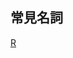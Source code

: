 {{CGroupH|name=Railway|desc=铁路}}<noinclude>[[Category:公共轉換組模板|R]]

==常見名詞==
</noinclude>
{{CItemLan/R|Automatic Platform Gate|zh-cn:半高式屏蔽门;zh-hk:月台閘門;zh-tw:半高式月台門}}
{{CItemLan/R|Brake|zh-cn:制动; zh-hk:制動; zh-tw:制軔}}
{{CItemLan/R|Brake|zh-cn:制动机; zh-hk:制動機; zh-tw:軔機}}
{{CItemLan/R|Bumper|zh-cn:车挡器; zh-hk:止衝擋; zh-tw:止衝擋}}
{{CItemLan/R|Container|zh-cn:集装箱; zh-hk:貨櫃; zh-tw:貨櫃}}
{{CItemLan/R|Crossover|zh-tw:橫渡線; zh-hk:渡線; zh-cn:渡线}}
{{CItemLan/R|Cross-platform interchange|zh-cn:同站台换乘; zh-tw:同月台平行轉乘; zh-hk:跨月台轉車}}
{{CItemLan/R|Cross-platform interchange station|zh-cn:同台换乘站; zh-tw:同月台平行轉乘站; zh-hk:跨月台轉車站}}
{{CItemLan/R|Conventional railway|zh-tw:傳統鐵路; zh-hk:既有線; zh-cn:既有线}}
{{CItemLan/R|Digitization|zh-cn:数字化; zh-tw:數位化; zh-hk:數碼化}}
{{CItemLan/R|Diode|zh-cn:二极管; zh-tw:二極體; zh-hk:二極管}}
{{CItemLan/R|Diesel Multiple Unit|zh-cn:柴油动车组;zh-hk:柴油列車;zh-tw:柴聯車}}
{{CItemLan/R|Electric Multiple Unit|zh-cn:电力动车组;zh-hk:電動列車;zh-tw:電聯車}}
{{CItemLan/R|Equalizer|zh-cn:均衡梁; zh-tw:均衡樑; zh-hk:均衡樑}}
{{CItemLan/R|Four stroke|zh-cn:四冲程; zh-tw:四行程; zh-hk:四衝程}}
{{CItemLan/R|GE|zh-cn:通用电气; zh-tw:奇異; zh-hk:通用電氣}}
{{CItemLan/R|GEC plc|zh-cn:英国通用电气; zh-tw:英國通用電氣; zh-hk:英國通用電氣}}
{{CItemLan/R|Interchange station|zh-cn:换乘站; zh-tw:轉乘站; zh-hk:轉車站;zh-sg:转换站}}
{{CItemLan/R|Line|zh-tw:路線;zh-cn:线路;zh-hk:路線;zh-mo:路線;zh-sg:线路;}}
{{CItemLan/R|Module|zh-cn:模块; zh-tw:模組; zh-hk:模組}}
{{CItemLan/R|Monomotor|zh-cn:单电机; zh-tw:單馬達; zh-hk:單電機}}
{{CItemLan/R|Motor|zh-cn:电动机; zh-tw:馬達; zh-hk:電動機}}
{{CItemLan/R|Neutral Zone|zh-cn:分相区; zh-tw:中性區; zh-hk:中性區}}
{{CItemLan/R|Operation|zh-cn:运营;zh-hk:營運;zh-tw:營運;zh-sg:运营;}}
{{CItemLan/R|Overpass|zh-cn:高架;zh-hk:架空;zh-tw:高架;zh-sg:高架}}
{{CItemLan/R|Overhead line|zh-cn:架空接触网;zh-hk:高架電纜;zh-tw:架空電車線}}
{{CItemLan/R|Pantograph|zh-cn:受电弓; zh-tw:集電弓; zh-hk:集電弓}}
{{CItemLan/R|Platform|zh-cn:站台; zh-tw:月台; zh-hk:月台; zh-sg:站台}}
{{CItemLan/R|Platform screen doors|zh-cn:屏蔽门;zh-hk:月台幕門;zh-tw:月台門}}
<!-- 避免發生過度轉換 鐵路線 => 铁线路 -->
{{CItemLan/R|Railway line|zh-tw:鐵路線; zh-hk:鐵路線; zh-cn:铁路线; zh-sg:铁路线;}}
{{CItemLan/R|Railway signal|zh-cn:铁路信号; zh-tw:鐵路號誌; zh-hk:鐵路訊號}}
{{CItemLan/R|Signals|zh-cn:信号机; zh-tw:號誌機; zh-hk:訊號機}}
{{CItemLan/R|Signal station|zh-cn:线路所; zh-tw:號誌站; zh-hk:信號場}}
{{CItemLan/R|Silicon Controlled Rectifier|zh-cn:可控硅整流器; zh-hk:矽控整流器; zh-tw:矽控整流器}}
{{CItemLan/R|Thyristor|zh-cn:晶闸管; zh-hk:閘流體; zh-tw:閘流體}}
{{CItemLan/R|Toshiba|zh-cn:东京芝浦电气; zh-hk:東京芝浦電氣; zh-tw:東京芝浦電氣}}
{{CItemLan/R|Traction motor|zh-cn:牵引电动机; zh-tw:牽引馬達; zh-hk:牽引電動機}}
{{CItemLan/R|Tram|zh-cn:有轨电车; zh-tw:路面電車; zh-hk:有軌電車}}
{{CItemLan/R|Two stroke|zh-cn:二冲程; zh-tw:二行程; zh-hk:二衝程}}

<noinclude>
</noinclude>{{CGroupF}}